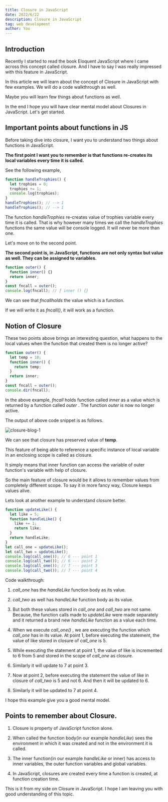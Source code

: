 ```yaml
---
title: Closure in JavaScript
date: 2022/6/22
description: Closure in JavaScript
tag: web development
author: You
---
```


## Introduction

Recently I started to read the book Eloquent JavaScript where I came across this concept called closure. And I have to say I was really impressed with this feature in JavaScript.

In this article we will learn about the concept of Closure in JavaScript with few examples. We will do a code walkthrough as well.

Maybe you will learn few things about functions as well.

In the end I hope you will have clear mental model about Closures in JavaScript.
Let's get started.

## Important points about functions in JS

Before taking dive into closure, I want you to understand two things about functions in JavaScript.

**The first point I want you to remember is that functions re-creates its local variables every time it is called.**

See the following example,

```js showLineNumbers {6-7}
function handleTrophies() {
  let trophies = 0;
  trophies += 1;
  console.log(trophies);
}
handleTrophies(); // --> 1
handleTrophies(); // --> 1
```

The function _handleTrophies_ re-creates value of trophies variable every time it is called. That is why however many times we call the _handleTrophies_ functions the same value will be console logged. It will never be more than one.

Let's move on to the second point.

**The second point is, in JavaScript, functions are not only syntax but value as well. They can be assigned to variables.**

```js showLineNumbers {6}
function outer() {
  function inner() {}
  return inner;
}
const fncall = outer();
console.log(fncall); // ƒ inner () {}
```

We can see that _fncallholds_ the value which is a function.

If we will write it as _fncall()_, it will work as a function.

## Notion of Closure

These two points above brings an interesting question, what happens to the local values when the function that created them is no longer active?

```js
function outer() {
  let temp = 10;
  function inner() {
    return temp;
  }
  return inner;
}
const fncall = outer();
console.dir(fncall);
```

In the above example, _fncall_ holds function called _inner_ as a value which is returned by a function called *outer* . The function _outer_ is now no longer active.

The output of above code snippet is as follows.

<div>
  <Image
    className="rounded-md my-4 mx-auto"
    src="/closure-blog-1.png"
    width={500}
    height={500}
    alt="closure-blog-1"
  />
</div>

We can see that closure has preserved value of **temp**.

This feature of being able to reference a specific instance of local variable in an enclosing scope is called as closure.

It simply means that inner function can access the variable of outer function's variable with help of closure.

So the main feature of closure would be it allows to remember values from completely different scope. To say it in more fancy way, Closure keeps values alive.

Lets look at another example to understand closure better.

```js
function updateLike() {
  let like = 5;
  function handleLike() {
    like += 1;
    return like;
  }
  return handleLike;
}
let call_one = updateLike();
let call_two = updateLike();
console.log(call_one()); // 6 --- point 1
console.log(call_two()); // 6 --- point 2
console.log(call_one()); // 7 --- point 3
console.log(call_two()); // 7 --- point 4
```

Code walkthrough:

1. _call_one_ has the _handleLike_ function body as its value.

2. _call_two_ as well has _handleLike_ function body as its value.

3. But both these values stored in _call_one_ and _call_two_ are not same. Because, the function calls made to _updateLike_ were made separately and it returned a brand new _handleLike_ function as a value each time.

4. When we execute *call_one()* , we are executing the function which _call_one_ has in its value. At point 1, before executing the statement, the value of like stored in closure of _call_one_ is 5.

5. While executing the statement at point 1, the value of like is incremented to 6 from 5 and stored in the scope of _call_one_ as closure.

6. Similarly it will update to 7 at point 3.

7. Now at point 2, before executing the statement the value of like in closure of _call_two_ is 5 and not 6. And then it will be updated to 6.

8. Similarly it will be updated to 7 at point 4.

I hope this example give you a good mental model.

## Points to remember about Closure.

1. Closure is property of JavaScript function alone.

2. When called the function body(in our example _handleLike_) sees the environment in which it was created and not in the environment it is called.

3. The inner function(in our example _handleLike_ or inner) has access to inner variables, the outer function variables and global variables.

4. In JavaScript, closures are created every time a function is created, at function creation time.

This is it from my side on Closure in JavaScript. I hope I am leaving you with good understanding of this topic.
